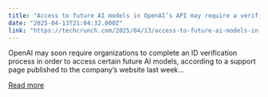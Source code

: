 ```yaml
---
title: "Access to future AI models in OpenAI’s API may require a verified ID"
date: "2025-04-13T21:04:32.000Z"
link: "https://techcrunch.com/2025/04/13/access-to-future-ai-models-in-openais-api-may-require-a-verified-id/"
---
```


OpenAI may soon require organizations to complete an ID verification process in order to access certain future AI models, according to a support page published to the company&#8217;s website last week...

[Read more](https://techcrunch.com/2025/04/13/access-to-future-ai-models-in-openais-api-may-require-a-verified-id/)
